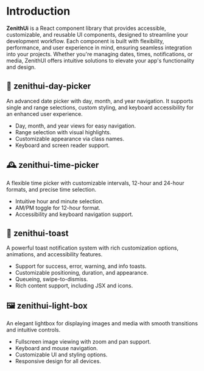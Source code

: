 # Introduction

**ZenithUi** is a React component library that provides accessible, customizable, and reusable UI components, designed to streamline your development workflow. Each component is built with flexibility, performance, and user experience in mind, ensuring seamless integration into your projects. Whether you're managing dates, times, notifications, or media, ZenithUI offers intuitive solutions to elevate your app's functionality and design.

## 🌅 zenithui-day-picker

An advanced date picker with day, month, and year navigation. It supports single and range selections, custom styling, and keyboard accessibility for an enhanced user experience.

- Day, month, and year views for easy navigation.
- Range selection with visual highlights.
- Customizable appearance via class names.
- Keyboard and screen reader support.

## 🕰️ zenithui-time-picker

A flexible time picker with customizable intervals, 12-hour and 24-hour formats, and precise time selection.

- Intuitive hour and minute selection.
- AM/PM toggle for 12-hour format.
- Accessibility and keyboard navigation support.

## 🔔 zenithui-toast

A powerful toast notification system with rich customization options, animations, and accessibility features.

- Support for success, error, warning, and info toasts.
- Customizable positioning, duration, and appearance.
- Queueing, swipe-to-dismiss.
- Rich content support, including JSX and icons.

## 🖼️ zenithui-light-box

An elegant lightbox for displaying images and media with smooth transitions and intuitive controls.

- Fullscreen image viewing with zoom and pan support.
- Keyboard and mouse navigation.
- Customizable UI and styling options.
- Responsive design for all devices.
